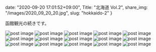 date: "2020-09-20 17:01:52+09:00",
Title: "北海道 Vol.2",
share_img: "/images/2020_09_20_20.jpg",
slug: "hokkaido-2"
}

函館観光の続きです。

<img src="/images/2020_09_20_16.jpg" alt="post image" />
<img src="/images/2020_09_20_17.jpg" alt="post image" />
<img src="/images/2020_09_20_18.jpg" alt="post image" />
<img src="/images/2020_09_20_19.jpg" alt="post image" />
<img src="/images/2020_09_20_20.jpg" alt="post image" />
<img src="/images/2020_09_20_21.jpg" alt="post image" />
<img src="/images/2020_09_20_22.jpg" alt="post image" />
<img src="/images/2020_09_20_23.jpg" alt="post image" />
<img src="/images/2020_09_20_24.jpg" alt="post image" />
<img src="/images/2020_09_20_25.jpg" alt="post image" />
<img src="/images/2020_09_20_26.jpg" alt="post image" />
<img src="/images/2020_09_20_27.jpg" alt="post image" />
<img src="/images/2020_09_20_28.jpg" alt="post image" />
<img src="/images/2020_09_20_29.jpg" alt="post image" />
<img src="/images/2020_09_20_30.jpg" alt="post image" />